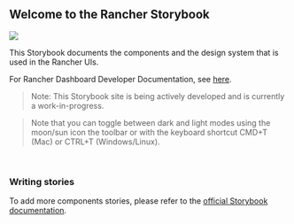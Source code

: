 

<Meta title="Welcome" />

<div class="storybook-welcome">
  <h2>Welcome to the Rancher Storybook</h2>
  <img src={ImageFile} />
</div>

This Storybook documents the components and the design system that is used in the Rancher UIs.

For Rancher Dashboard Developer Documentation, see [here](https://rancher.github.io/dashboard/home).

> Note: This Storybook site is being actively developed and is currently a work-in-progress.

> Note that you can toggle between dark and light modes using the moon/sun icon the toolbar or with the keyboard shortcut CMD+T (Mac) or CTRL+T (Windows/Linux).

<br/>

### Writing stories  

<p>To add more components stories, please refer to the <a href="https://storybook.js.org/docs/vue/writing-docs/mdx#basic-example" target="_blank">official Storybook documentation</a>.</p>
